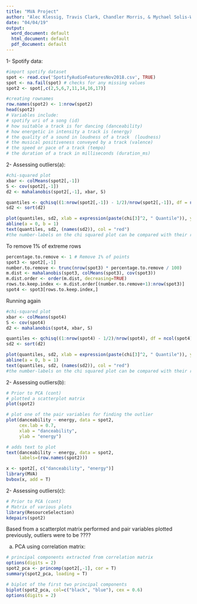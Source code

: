 ```yaml
---
title: "MVA Project"
author: "Alec Klessig, Travis Clark, Chandler Morris, & Mychael Solis-Wheeler"
date: "04/04/19"
output:
  word_document: default
  html_document: default
  pdf_document: default
---
```


1- Spotify data:
```r
#import spotify dataset
spot <- read.csv('SpotifyAudioFeaturesNov2018.csv', TRUE)
spot <- na.fail(spot) # checks for any missing values
spot2 <- spot[,c(2,5,6,7,11,14,16,17)]

#creating rownames 
row.names(spot2) <- 1:nrow(spot2)
head(spot2)
# Variables include:
# spotify uri of a song (id)
# how suitable a track is for dancing (danceability) 
# how energetic in intensity a track is (energy)
# the quality of a sound in loudness of a track  (loudness)
# the musical positiveness conveyed by a track (valence)
# the speed or pace of a track (tempo) 
# the duration of a track in milliseconds (duration_ms)
```

2- Assessing outliers(a):
```r
#chi-squared plot 
xbar <- colMeans(spot2[,-1])
S <- cov(spot2[,-1])
d2 <- mahalanobis(spot2[,-1], xbar, S)

quantiles <- qchisq((1:nrow(spot2[,-1]) - 1/2)/nrow(spot2[,-1]), df = ncol(spot2[,-1]))
sd2 <- sort(d2)

plot(quantiles, sd2, xlab = expression(paste(chi[3]^2, " Quantile")), ylab = "Ordered squared distances")
abline(a = 0, b = 1)
text(quantiles, sd2, (names(sd2)), col = "red")
#the number-labels on the chi squared plot can be compared with their respective ID’s to find out the outlier songs in the ‘spot’ dataset

```
To remove 1% of extreme rows
```r
percentage.to.remove <- 1 # Remove 1% of points
spot3 <- spot2[,-1]
number.to.remove <- trunc(nrow(spot3) * percentage.to.remove / 100)
m.dist <- mahalanobis(spot3, colMeans(spot3), cov(spot3))
m.dist.order <- order(m.dist, decreasing=TRUE)
rows.to.keep.index <- m.dist.order[(number.to.remove+1):nrow(spot3)]
spot4 <- spot3[rows.to.keep.index,]

```

Running again
```r
#chi-squared plot 
xbar <- colMeans(spot4)
S <- cov(spot4)
d2 <- mahalanobis(spot4, xbar, S)

quantiles <- qchisq((1:nrow(spot4) - 1/2)/nrow(spot4), df = ncol(spot4))
sd2 <- sort(d2)

plot(quantiles, sd2, xlab = expression(paste(chi[3]^2, " Quantile")), ylab = "Ordered squared distances")
abline(a = 0, b = 1)
text(quantiles, sd2, (names(sd2)), col = "red")
#the number-labels on the chi squared plot can be compared with their respective ID’s to find out the outlier songs in the ‘spot’ dataset

```

2- Assessing outliers(b):
```r
# Prior to PCA (cont) 
# plotted a scatterplot matrix
plot(spot2)

# plot one of the pair variables for finding the outlier
plot(danceability ~ energy, data = spot2, 
     cex.lab = 0.7, 
     xlab = "danceability", 
     ylab = "energy")

# adds text to plot
text(danceability ~ energy, data = spot2, 
     labels=(row.names(spot2)))

x <- spot2[, c("danceability", "energy")]
library(MVA)
bvbox(x, add = T)
```

2- Assessing outliers(c):
```r
# Prior to PCA (cont) 
# Matrix of various plots
library(ResourceSelection)
kdepairs(spot2) 
```
Based from a scatterplot matrix performed and pair variables plotted previously, outliers were to be ????

a) PCA using correlation matrix:
```r
# principal components extracted from correlation matrix
options(digits = 2)
spot2_pca <- princomp(spot2[,-1], cor = T)
summary(spot2_pca, loading = T)

# biplot of the first two principal components
biplot(spot2_pca, col=c("black", "blue"), cex = 0.6)
options(digits = 2)
```

